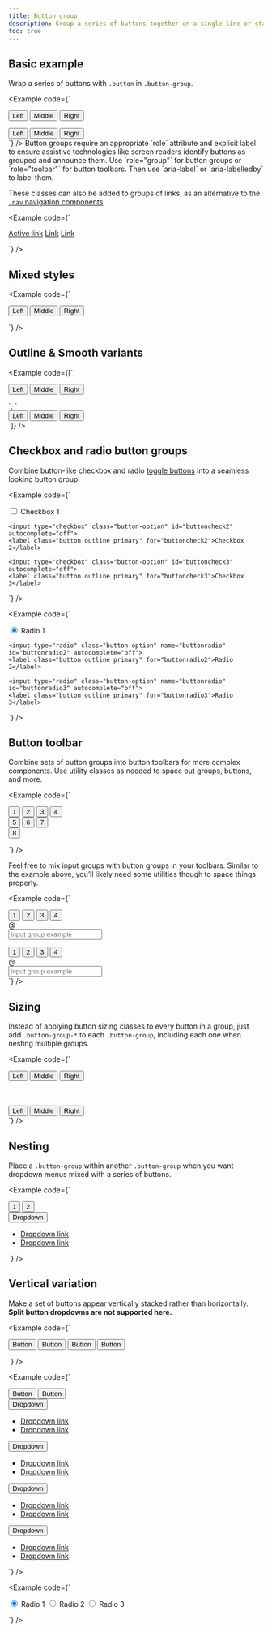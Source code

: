 ```yaml
---
title: Button group
description: Group a series of buttons together on a single line or stack them in a vertical column.
toc: true
---
```


## Basic example

Wrap a series of buttons with `.button` in `.button-group`.

<Example code={`<div class="button-group" role="group" aria-label="Basic example">
    <button type="button" class="button default">Left</button>
    <button type="button" class="button default">Middle</button>
    <button type="button" class="button default">Right</button>
  </div>
  <div class="button-group" role="group" aria-label="Basic example">
    <button type="button" class="button primary">Left</button>
    <button type="button" class="button primary">Middle</button>
    <button type="button" class="button primary">Right</button>
  </div>`} />

<Callout>
Button groups require an appropriate `role` attribute and explicit label to ensure assistive technologies like screen readers identify buttons as grouped and announce them. Use `role="group"` for button groups or `role="toolbar"` for button toolbars. Then use `aria-label` or `aria-labelledby` to label them.
</Callout>

These classes can also be added to groups of links, as an alternative to the [`.nav` navigation components]([[docsref:/components/navs-tabs]]).

<Example code={`<div class="button-group">
    <a href="#" class="button primary active" aria-current="page">Active link</a>
    <a href="#" class="button primary">Link</a>
    <a href="#" class="button primary">Link</a>
  </div>`} />

## Mixed styles

<Example code={`<div class="button-group" role="group" aria-label="Basic mixed styles example">
    <button type="button" class="button danger">Left</button>
    <button type="button" class="button warning">Middle</button>
    <button type="button" class="button success">Right</button>
  </div>`} />

## Outline & Smooth variants

<Example code={[`<div class="button-group" role="group" aria-label="Basic outline example">
    <button type="button" class="button outline primary">Left</button>
    <button type="button" class="button outline primary">Middle</button>
    <button type="button" class="button outline primary">Right</button>
  </div>`,
  `<div class="button-group" role="group" aria-label="Basic smooth example">
    <button type="button" class="button smooth primary">Left</button>
    <button type="button" class="button smooth primary">Middle</button>
    <button type="button" class="button smooth primary">Right</button>
  </div>`]} />

## Checkbox and radio button groups

Combine button-like checkbox and radio [toggle buttons]([[docsref:/forms/checks-radios]]) into a seamless looking button group.

<Example code={`<div class="button-group" role="group" aria-label="Basic checkbox toggle button group">
    <input type="checkbox" class="button-option" id="buttoncheck1" autocomplete="off">
    <label class="button outline primary" for="buttoncheck1">Checkbox 1</label>

    <input type="checkbox" class="button-option" id="buttoncheck2" autocomplete="off">
    <label class="button outline primary" for="buttoncheck2">Checkbox 2</label>

    <input type="checkbox" class="button-option" id="buttoncheck3" autocomplete="off">
    <label class="button outline primary" for="buttoncheck3">Checkbox 3</label>
  </div>`} />

<Example code={`<div class="button-group" role="group" aria-label="Basic radio toggle button group">
    <input type="radio" class="button-option" name="buttonradio" id="buttonradio1" autocomplete="off" checked>
    <label class="button outline primary" for="buttonradio1">Radio 1</label>

    <input type="radio" class="button-option" name="buttonradio" id="buttonradio2" autocomplete="off">
    <label class="button outline primary" for="buttonradio2">Radio 2</label>

    <input type="radio" class="button-option" name="buttonradio" id="buttonradio3" autocomplete="off">
    <label class="button outline primary" for="buttonradio3">Radio 3</label>
  </div>`} />

## Button toolbar

Combine sets of button groups into button toolbars for more complex components. Use utility classes as needed to space out groups, buttons, and more.

<Example code={`<div class="button-toolbar" role="toolbar" aria-label="Toolbar with button groups">
    <div class="button-group me-xsmall" role="group" aria-label="First group">
      <button type="button" class="button primary">1</button>
      <button type="button" class="button primary">2</button>
      <button type="button" class="button primary">3</button>
      <button type="button" class="button primary">4</button>
    </div>
    <div class="button-group me-xsmall" role="group" aria-label="Second group">
      <button type="button" class="button secondary">5</button>
      <button type="button" class="button secondary">6</button>
      <button type="button" class="button secondary">7</button>
    </div>
    <div class="button-group" role="group" aria-label="Third group">
      <button type="button" class="button info">8</button>
    </div>
  </div>`} />

Feel free to mix input groups with button groups in your toolbars. Similar to the example above, you’ll likely need some utilities though to space things properly.

<Example code={`<div class="button-toolbar mb-medium" role="toolbar" aria-label="Toolbar with button groups">
    <div class="button-group me-xsmall" role="group" aria-label="First group">
      <button type="button" class="button outline secondary">1</button>
      <button type="button" class="button outline secondary">2</button>
      <button type="button" class="button outline secondary">3</button>
      <button type="button" class="button outline secondary">4</button>
    </div>
    <div class="input-group">
      <div class="input-addon" id="buttonGroupAddon">@</div>
      <input type="text" class="form-input" placeholder="Input group example" aria-label="Input group example" aria-describedby="buttonGroupAddon">
    </div>
  </div>

  <div class="button-toolbar justify-content-between" role="toolbar" aria-label="Toolbar with button groups">
    <div class="button-group" role="group" aria-label="First group">
      <button type="button" class="button outline secondary">1</button>
      <button type="button" class="button outline secondary">2</button>
      <button type="button" class="button outline secondary">3</button>
      <button type="button" class="button outline secondary">4</button>
    </div>
    <div class="input-group">
      <div class="input-addon" id="buttonGroupAddon2">@</div>
      <input type="text" class="form-input" placeholder="Input group example" aria-label="Input group example" aria-describedby="buttonGroupAddon2">
    </div>
  </div>`} />

## Sizing

Instead of applying button sizing classes to every button in a group, just add `.button-group-*` to each `.button-group`, including each one when nesting multiple groups.

<Example code={`<div class="button-group button-group-large" role="group" aria-label="Large button group">
    <button type="button" class="button outline primary">Left</button>
    <button type="button" class="button outline primary">Middle</button>
    <button type="button" class="button outline primary">Right</button>
  </div>
  <br /><br />
  <div class="button-group button-group-small" role="group" aria-label="Small button group">
    <button type="button" class="button outline primary">Left</button>
    <button type="button" class="button outline primary">Middle</button>
    <button type="button" class="button outline primary">Right</button>
  </div>`} />

## Nesting

Place a `.button-group` within another `.button-group` when you want dropdown menus mixed with a series of buttons.

<Example code={`<div class="button-group" role="group" aria-label="Button group with nested dropdown">
    <button type="button" class="button primary">1</button>
    <button type="button" class="button primary">2</button>
    <div class="button-group" role="group">
      <button type="button" class="button primary dropdown-toggle" data-cx-toggle="dropdown" aria-expanded="false">
        Dropdown
      </button>
      <ul class="dropdown-menu">
        <li><a class="dropdown-item" href="#">Dropdown link</a></li>
        <li><a class="dropdown-item" href="#">Dropdown link</a></li>
      </ul>
    </div>
  </div>`} />

## Vertical variation

Make a set of buttons appear vertically stacked rather than horizontally. **Split button dropdowns are not supported here.**

<Example code={`<div class="button-group-vertical" role="group" aria-label="Vertical button group">
    <button type="button" class="button primary">Button</button>
    <button type="button" class="button primary">Button</button>
    <button type="button" class="button primary">Button</button>
    <button type="button" class="button primary">Button</button>
  </div>`} />

<Example code={`<div class="button-group-vertical" role="group" aria-label="Vertical button group">
    <button type="button" class="button primary">Button</button>
    <button type="button" class="button primary">Button</button>
    <div class="button-group" role="group">
      <button type="button" class="button primary dropdown-toggle" data-cx-toggle="dropdown" aria-expanded="false">
        Dropdown
      </button>
      <ul class="dropdown-menu">
        <li><a class="dropdown-item" href="#">Dropdown link</a></li>
        <li><a class="dropdown-item" href="#">Dropdown link</a></li>
      </ul>
    </div>
    <div class="button-group dropstart" role="group">
      <button type="button" class="button primary dropdown-toggle" data-cx-toggle="dropdown" aria-expanded="false">
        Dropdown
      </button>
      <ul class="dropdown-menu">
        <li><a class="dropdown-item" href="#">Dropdown link</a></li>
        <li><a class="dropdown-item" href="#">Dropdown link</a></li>
      </ul>
    </div>
    <div class="button-group dropend" role="group">
      <button type="button" class="button primary dropdown-toggle" data-cx-toggle="dropdown" aria-expanded="false">
        Dropdown
      </button>
      <ul class="dropdown-menu">
        <li><a class="dropdown-item" href="#">Dropdown link</a></li>
        <li><a class="dropdown-item" href="#">Dropdown link</a></li>
      </ul>
    </div>
    <div class="button-group dropup" role="group">
      <button type="button" class="button primary dropdown-toggle" data-cx-toggle="dropdown" aria-expanded="false">
        Dropdown
      </button>
      <ul class="dropdown-menu">
        <li><a class="dropdown-item" href="#">Dropdown link</a></li>
        <li><a class="dropdown-item" href="#">Dropdown link</a></li>
      </ul>
    </div>
  </div>`} />

<Example code={`<div class="button-group-vertical" role="group" aria-label="Vertical radio toggle button group">
    <input type="radio" class="button-option" name="vbutton-radio" id="vbutton-radio1" autocomplete="off" checked>
    <label class="button outline danger" for="vbutton-radio1">Radio 1</label>
    <input type="radio" class="button-option" name="vbutton-radio" id="vbutton-radio2" autocomplete="off">
    <label class="button outline danger" for="vbutton-radio2">Radio 2</label>
    <input type="radio" class="button-option" name="vbutton-radio" id="vbutton-radio3" autocomplete="off">
    <label class="button outline danger" for="vbutton-radio3">Radio 3</label>
  </div>`} />
